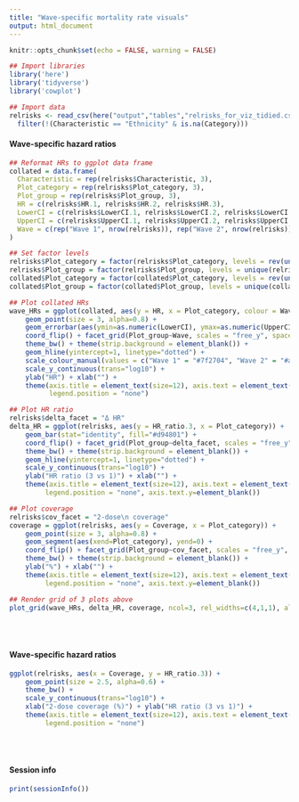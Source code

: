 ```yaml
---
title: "Wave-specific mortality rate visuals"
output: html_document
---
```


```r
knitr::opts_chunk$set(echo = FALSE, warning = FALSE)

## Import libraries
library('here')
library('tidyverse')
library('cowplot')

## Import data
relrisks <- read_csv(here("output","tables","relrisks_for_viz_tidied.csv")) %>%
  filter(!(Characteristic == "Ethnicity" & is.na(Category)))
```

#### Wave-specific hazard ratios
```r
## Reformat HRs to ggplot data frame
collated = data.frame(
  Characteristic = rep(relrisks$Characteristic, 3),
  Plot_category = rep(relrisks$Plot_category, 3),
  Plot_group = rep(relrisks$Plot_group, 3),
  HR = c(relrisks$HR.1, relrisks$HR.2, relrisks$HR.3),
  LowerCI = c(relrisks$LowerCI.1, relrisks$LowerCI.2, relrisks$LowerCI.3),
  UpperCI = c(relrisks$UpperCI.1, relrisks$UpperCI.2, relrisks$UpperCI.3),
  Wave = c(rep("Wave 1", nrow(relrisks)), rep("Wave 2", nrow(relrisks)), rep("Wave 3", nrow(relrisks)))
)

## Set factor levels
relrisks$Plot_category = factor(relrisks$Plot_category, levels = rev(unique(relrisks$Plot_category)))
relrisks$Plot_group = factor(relrisks$Plot_group, levels = unique(relrisks$Plot_group))
collated$Plot_category = factor(collated$Plot_category, levels = rev(unique(collated$Plot_category)))
collated$Plot_group = factor(collated$Plot_group, levels = unique(collated$Plot_group))

## Plot collated HRs
wave_HRs = ggplot(collated, aes(y = HR, x = Plot_category, colour = Wave)) + 
    geom_point(size = 3, alpha=0.8) +
    geom_errorbar(aes(ymin=as.numeric(LowerCI), ymax=as.numeric(UpperCI), colour = Wave), width=0) + 
    coord_flip() + facet_grid(Plot_group~Wave, scales = "free_y", space = "free_y") + 
    theme_bw() + theme(strip.background = element_blank()) + 
    geom_hline(yintercept=1, linetype="dotted") + 
    scale_colour_manual(values = c("Wave 1" = "#7f2704", "Wave 2" = "#a63603", "Wave 3" = "#d94801")) +
    scale_y_continuous(trans="log10") +
    ylab("HR") + xlab("") +
    theme(axis.title = element_text(size=12), axis.text = element_text(size=12), strip.text.x = element_text(size=12), strip.text.y = element_blank(), 
          legend.position = "none")

## Plot HR ratio
relrisks$delta_facet = "Δ HR"
delta_HR = ggplot(relrisks, aes(y = HR_ratio.3, x = Plot_category)) + 
    geom_bar(stat="identity", fill="#d94801") +
    coord_flip() + facet_grid(Plot_group~delta_facet, scales = "free_y", space = "free_y") + 
    theme_bw() + theme(strip.background = element_blank()) + 
    geom_hline(yintercept=1, linetype="dotted") + 
    scale_y_continuous(trans="log10") +
    ylab("HR ratio (3 vs 1)") + xlab("") +
    theme(axis.title = element_text(size=12), axis.text = element_text(size=12), strip.text.x = element_text(size=12), strip.text.y = element_blank(), 
         legend.position = "none", axis.text.y=element_blank())

## Plot coverage
relrisks$cov_facet = "2-dose\n coverage"
coverage = ggplot(relrisks, aes(y = Coverage, x = Plot_category)) + 
    geom_point(size = 3, alpha=0.8) +
    geom_segment(aes(xend=Plot_category), yend=0) +
    coord_flip() + facet_grid(Plot_group~cov_facet, scales = "free_y", space = "free_y") + 
    theme_bw() + theme(strip.background = element_blank()) + 
    ylab("%") + xlab("") +
    theme(axis.title = element_text(size=12), axis.text = element_text(size=12), strip.text = element_text(size=12), 
         legend.position = "none", axis.text.y=element_blank())

## Render grid of 3 plots above
plot_grid(wave_HRs, delta_HR, coverage, ncol=3, rel_widths=c(4,1,1), align="h", axis="tb")
```
<br/><br/>

#### Wave-specific hazard ratios
```r
ggplot(relrisks, aes(x = Coverage, y = HR_ratio.3)) + 
    geom_point(size = 2.5, alpha=0.6) +
    theme_bw() + 
    scale_y_continuous(trans="log10") +
    xlab("2-dose coverage (%)") + ylab("HR ratio (3 vs 1)") +
    theme(axis.title = element_text(size=12), axis.text = element_text(size=12), strip.text = element_text(size=12), 
         legend.position = "none")
```
<br/><br/>


#### Session info
```r
print(sessionInfo())
```

